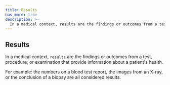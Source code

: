 ```yaml
---
title: Results
has_more: true
description: >-
  In a medical context, results are the findings or outcomes from a test, procedure, or examination that provide information about a patient's health.
---
```

## Results
In a medical context, `results` are the findings or outcomes from a test, procedure, or examination that provide information about a patient's health.

For example: the numbers on a blood test report, the images from an X-ray, or the conclusion of a biopsy are all considered results.
